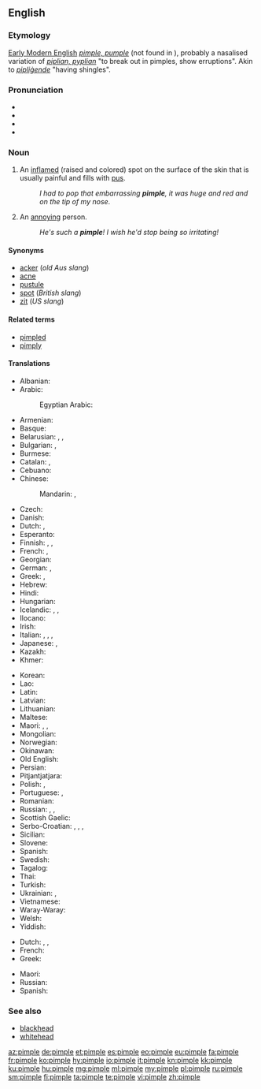 ==English==

===Etymology===
[[w:Early Modern English|Early Modern English]] ''[[pimple#Middle English|pimple, pumple]]'' (not found in {{etyl|enm|-}}), probably a nasalised variation of {{etyl|ang|en}} ''[[piplian#Old Neglish|piplian, pyplian]]'' "to break out in pimples, show erruptions". Akin to {{etyl|ang|-}} ''[[pipligende#Old English|pipliġende]]'' "having shingles".

===Pronunciation===
* {{IPAchar|pĭm'p(ə)l}}
* {{IPA|/ˈpɪmp(ə)l/|lang=en}}
* {{audio|En-us-pimple.ogg|Audio (US)|lang=en}}
* {{rhymes|ɪmpəl|lang=en}}

===Noun===
{{wikipedia}}
{{en-noun}}

# An [[inflame]]d (raised and colored) spot on the surface of the skin that is usually painful and fills with [[pus]].
#: ''I had to pop that embarrassing '''pimple''', it was huge and red and on the tip of my nose''.
# {{context|slang|lang=en}} An [[annoying]] person.
#: ''He's such a '''pimple'''! I wish he'd stop being so irritating!''

====Synonyms====
* [[acker]] (''old Aus slang'')
* [[acne]]
* [[pustule]]
* [[spot]] (''British slang'')
* [[zit]] (''US slang'')

====Related terms====
* [[pimpled]]
* [[pimply]]

====Translations====
{{trans-top|inflamed spot on the surface of the skin}}
* Albanian: {{t|sq|puçërr}}
* Arabic: {{t|ar|بثرة|f|tr=báṯra}}
*: Egyptian Arabic: {{t|arz|حبة|f|tr=ḥaba|sc=Arab}}
* Armenian: {{t|hy|պզուկ|tr=pəzuk}}
* Basque: {{t-needed|eu}}
* Belarusian: {{t|be|прышч|m|tr=pryšč|sc=Cyrl}}, {{t|be|вугар|m|tr=vúhar|sc=Cyrl}}, {{t|be|вугор|m|tr=vuhór|sc=Cyrl}}
* Bulgarian: {{t+|bg|пъпка|f|tr=pǎ̀pka}}, {{t|bg|пъпчица|f|tr=pǎpčica}}
* Burmese: {{t-needed|my}}
* Catalan: {{t|ca|bua|f}}, {{t|ca|buba|f}}
* Cebuano: {{t|ceb|bugas}}
* Chinese:
*: Mandarin: {{t+|cmn|疙瘩|tr=gēda|sc=Hani}}, {{t+|cmn|丘疹|tr=qiūzhěn|sc=Hani}}
* Czech: {{t|cs|uher|m}}
* Danish: {{t|da|filipens}}
* Dutch: {{t+|nl|puist|f}}, {{t|nl|pukkel}}
* Esperanto: {{t|eo|akno}}
* Finnish: {{t+|fi|näppy}}, {{t+|fi|finni}}, {{t|fi|märkänäppylä}}
* French: {{t+|fr|bouton|m}}, {{t+|fr|pustule|f}}
* Georgian: {{t|ka|მუწუკი|tr=mucuki|sc=Geor}}
* German: {{t+|de|Pickel|m}}, {{t|de|Oas|n}} {{qualifier|Bavaria}}
* Greek: {{t+|el|σπυρί|n|tr=spyri}}, {{t+|el|σπυράκι|n|tr=spyráki}}
* Hebrew: {{t|he|פצעון}}
* Hindi: {{t|hi|मुंहासा|m|tr=munhāsā|sc=Deva}}
* Hungarian: {{t+|hu|pattanás}}
* Icelandic: {{t|is|nabbi|m}}, {{t+|is|bóla|f}}, {{t+|is|graftarbóla|f}}
* Ilocano: {{t|ilo|kamuro}}
* Irish: {{t|ga|goirín|m}}
* Italian: {{t+|it|pustola}}, {{t|it|pustoletta}}, {{t|it|brufolo|m}}, {{t|it|foruncoloso|m}}
* Japanese: {{t+|ja|面皰|tr=にきび, níkibi}}, {{t|ja|丘疹|tr=きゅうしん, kyūshin}}
* Kazakh: {{t|kk|безеу|tr=bezew|sc=Cyrl}}
* Khmer: {{t+|km|មុន|tr=mŭn|sc=Khmr}}
{{trans-mid}}
* Korean: {{t+|ko|여드름|sc=Hang}}
* Lao: {{t-needed|lo}}
* Latin: {{t|la|pustula|f}}
* Latvian: {{t|lv|pūte|f}}
* Lithuanian: {{t|lt|spuogas|m}}
* Maltese: {{t-needed|mt}}
* Maori: {{t|mi|kiritona}}, {{t|mi|para}}, {{t|mi|mariao}}
* Mongolian: {{t|mn|батга|tr=batga|sc=Cyrl}}
* Norwegian: {{t+|no|kvise|c}}
* Okinawan: {{t|ryu|にくん|tr=nikuN}}
* Old English: {{t-needed|ang}}
* Persian: {{t+|fa|جوش|tr=juš}}
* Pitjantjatjara: {{t-needed|pjt}}
* Polish: {{t+|pl|pryszcz|m}}, {{t+|pl|krosta|f}}
* Portuguese: {{t+|pt|borbulha|f}}, {{t+|pt|espinha|f}}
* Romanian: {{t+|ro|coș}}
* Russian: {{t+|ru|прыщ|m|tr=pryšč}}, {{t+|ru|прыщик|m|tr=prýščik}}, {{t+|ru|угорь|m|tr=úgorʹ}}
* Scottish Gaelic: {{t|gd|pluc|m}}
* Serbo-Croatian: {{t|sh|бубуљица|f|sc=Cyrl}}, {{t+|sh|bubuljica|f}}, {{t|sh|пришт|m|sc=Cyrl}}, {{t+|sh|prišt|m}}
* Sicilian: {{t+|scn|brufulu|m}}
* Slovene: {{t|sl|pustula|f}}
* Spanish: {{t+|es|espinilla|f}}
* Swedish: {{t+|sv|finne|c}}
* Tagalog: {{t|tl|tagihawat}}
* Thai: {{t+|th|สิว|tr=sĭw}}
* Turkish: {{t+|tr|sivilce}}
* Ukrainian: {{t|uk|прищ|m|tr=pryšč|sc=Cyrl}}, {{t|uk|вугор|m|tr=vúhor|sc=Cyrl}}
* Vietnamese: {{t|vi|mụn nhọt}}
* Waray-Waray: {{t|war|punggod}}
* Welsh: {{t|cy|tosyn|m}}
* Yiddish: {{t-needed|yi}}
{{trans-bottom}}

{{trans-top|annoying person}}
* Dutch: {{t+|nl|etter|m}}, {{t|nl|puistenkop|m}}, {{t+|nl|ellendeling|m}}
* French: {{t+|fr|casse-couilles|m}}
* Greek: {{t|el|κακό σπυρί|n|tr=kako spyri}}
{{trans-mid}}
* Maori: {{t|mi|pōrearea}}
* Russian: {{t+|ru|негодяй|m|tr=negodjáj}}
* Spanish: {{t+|es|pendejo|m}}
{{trans-bottom}}

===See also===
* [[blackhead]]
* [[whitehead]]

[[az:pimple]]
[[de:pimple]]
[[et:pimple]]
[[es:pimple]]
[[eo:pimple]]
[[eu:pimple]]
[[fa:pimple]]
[[fr:pimple]]
[[ko:pimple]]
[[hy:pimple]]
[[io:pimple]]
[[it:pimple]]
[[kn:pimple]]
[[kk:pimple]]
[[ku:pimple]]
[[hu:pimple]]
[[mg:pimple]]
[[ml:pimple]]
[[my:pimple]]
[[pl:pimple]]
[[ru:pimple]]
[[sm:pimple]]
[[fi:pimple]]
[[ta:pimple]]
[[te:pimple]]
[[vi:pimple]]
[[zh:pimple]]